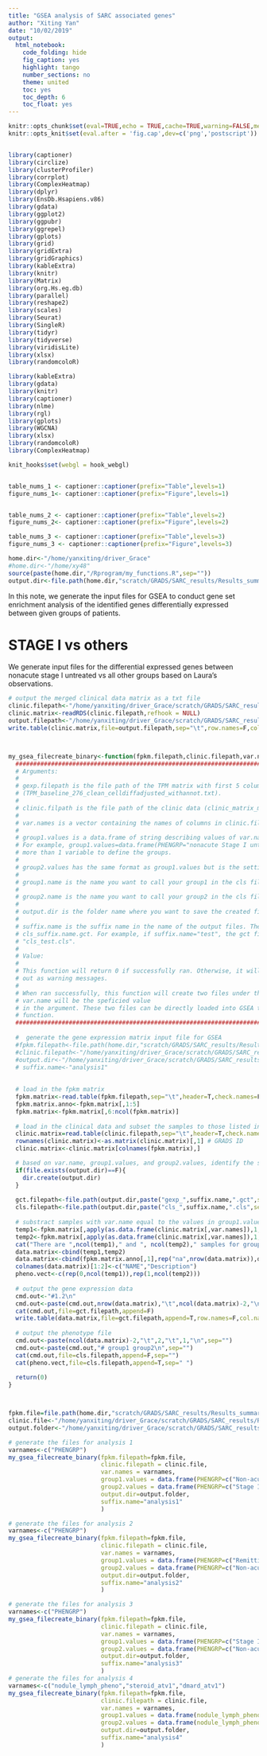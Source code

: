 ```yaml
---
title: "GSEA analysis of SARC associated genes"
author: "Xiting Yan"
date: "10/02/2019"
output:
  html_notebook:
    code_folding: hide
    fig_caption: yes
    highlight: tango
    number_sections: no
    theme: united
    toc: yes
    toc_depth: 6
    toc_float: yes
---
```


```r
knitr::opts_chunk$set(eval=TRUE,echo = TRUE,cache=TRUE,warning=FALSE,message = FALSE,results='hold',cache.lazy = FALSE)
knitr::opts_knit$set(eval.after = 'fig.cap',dev=c('png','postscript'))


library(captioner)
library(circlize)
library(clusterProfiler)
library(corrplot)
library(ComplexHeatmap)
library(dplyr)
library(EnsDb.Hsapiens.v86)
library(gdata)
library(ggplot2)
library(ggpubr)
library(ggrepel)
library(gplots)
library(grid)
library(gridExtra)
library(gridGraphics)
library(kableExtra)
library(knitr)
library(Matrix)
library(org.Hs.eg.db)
library(parallel)
library(reshape2)
library(scales)
library(Seurat)
library(SingleR)
library(tidyr)
library(tidyverse)
library(viridisLite)
library(xlsx)
library(randomcoloR)

library(kableExtra)
library(gdata)
library(knitr)
library(captioner)
library(nlme)
library(rgl)
library(gplots)
library(WGCNA)
library(xlsx)
library(randomcoloR)
library(ComplexHeatmap)

knit_hooks$set(webgl = hook_webgl)


table_nums_1 <- captioner::captioner(prefix="Table",levels=1)
figure_nums_1<- captioner::captioner(prefix="Figure",levels=1)


table_nums_2 <- captioner::captioner(prefix="Table",levels=2)
figure_nums_2<- captioner::captioner(prefix="Figure",levels=2)

table_nums_3 <- captioner::captioner(prefix="Table",levels=3)
figure_nums_3 <- captioner::captioner(prefix="Figure",levels=3)

home.dir<-"/home/yanxiting/driver_Grace"
#home.dir<-"/home/xy48"
source(paste(home.dir,"/Rprogram/my_functions.R",sep=""))
output.dir<-file.path(home.dir,"scratch/GRADS/SARC_results/Results_summary_PBMC_hg38/baseline")
```

In this note, we generate the input files for GSEA to conduct gene set enrichment analysis of the identified genes differentially expressed between given groups of patients.

# STAGE I vs others

We generate input files for the differential expressed genes between nonacute stage I untreated vs all other groups based on Laura's observations. 



```r

# output the merged clinical data matrix as a txt file
clinic.filepath<-"/home/yanxiting/driver_Grace/scratch/GRADS/SARC_results/Results_summary_PBMC_hg38/baseline/data/clinic_matrix_merged.RDS"
clinic.matrix<-readRDS(clinic.filepath,refhook = NULL)
output.filepath<-"/home/yanxiting/driver_Grace/scratch/GRADS/SARC_results/Results_summary_PBMC_hg38/baseline/data/clinic_matrix_merged.txt"
write.table(clinic.matrix,file=output.filepath,sep="\t",row.names=F,col.names=T,quote=F,append=F)



my_gsea_filecreate_binary<-function(fpkm.filepath,clinic.filepath,var.names,group1.values,group2.values,group1.name="group1",group2.name="group2",output.dir,suffix.name){
  #####################################################################################################################################################
  # Arguments:
  # 
  # gexp.filepath is the file path of the TPM matrix with first 5 columns being annotation for genes 
  # (TPM_baseline_276_clean_celldiffadjusted_withannot.txt).
  # 
  # clinic.filpath is the file path of the clinic data (clinic_matrix_merged.txt). The first row needs to be the column names.
  # 
  # var.names is a vector containing the names of columns in clinic.filepath that you want to generate the phenotype file for.
  #
  # group1.values is a data.frame of string describing values of var.names that are considered as gorup 1. 
  # For example, group1.values=data.frame(PHENGRP="nonacute Stage I untreated"). Note that the columns in group1.values need to match those in var.names if there are
  # more than 1 variable to define the groups.
  #
  # group2.values has the same format as group1.values but is the settings for group2.
  #
  # group1.name is the name you want to call your group1 in the cls file.
  #
  # group2.name is the name you want to call your group2 in the cls file.
  # 
  # output.dir is the folder name where you want to save the created files.
  #
  # suffix.name is the suffix name in the name of the output files. The gct file will be named as gct_suffix.name.gct and cls file will be named as
  # cls_suffix.name.gct. For example, if suffix.name="test", the gct file will be named "gct_test.gct" and the cls file will be named as 
  # "cls_test.cls".
  # 
  # Value:
  #
  # This function will return 0 if successfully ran. Otherwise, it will return 1. If unsuccessful, information regarding what went wrong will be spit 
  # out as warning messages.
  #
  # When ran successfully, this function will create two files under the specified output.dir named gct_var.name.gct and cls_var.name.cls, where 
  # var.name will be the speficied value 
  # in the argument. These two files can be directly loaded into GSEA together with another gene set file that needs to be generated outside of this 
  # function.
  #####################################################################################################################################################
  
  #  generate the gene expression matrix input file for GSEA
  #fpkm.filepath<-file.path(home.dir,"scratch/GRADS/SARC_results/Results_summary_PBMC_hg38/baseline/data_adjusted2","TPM_baseline_276_clean_celldiffadjusted_withannot.txt")
  #clinic.filepath<-"/home/yanxiting/driver_Grace/scratch/GRADS/SARC_results/Results_summary_PBMC_hg38/baseline/data/clinic_matrix_merged.txt"
  #output.dir<-"/home/yanxiting/driver_Grace/scratch/GRADS/SARC_results/Results_summary_PBMC_hg38/baseline/GSEA_knowngenes"
  # suffix.name<-"analysis1"
  
  
  # load in the fpkm matrix
  fpkm.matrix<-read.table(fpkm.filepath,sep="\t",header=T,check.names=F,as.is=TRUE,comment.char = "")
  fpkm.matrix.anno<-fpkm.matrix[,1:5]
  fpkm.matrix<-fpkm.matrix[,6:ncol(fpkm.matrix)]
  
  # load in the clinical data and subset the samples to those listed in the fpkm.matrix
  clinic.matrix=read.table(clinic.filepath,sep="\t",header=T,check.names=F,stringsAsFactors=F)
  rownames(clinic.matrix)<-as.matrix(clinic.matrix)[,1] # GRADS ID
  clinic.matrix<-clinic.matrix[colnames(fpkm.matrix),]

  # based on var.name, group1.values, and group2.values, identify the samples to include in the files.
  if(file.exists(output.dir)==F){
    dir.create(output.dir)
  }
  
  gct.filepath<-file.path(output.dir,paste("gexp_",suffix.name,".gct",sep=""))
  cls.filepath<-file.path(output.dir,paste("cls_",suffix.name,".cls",sep=""))
  
  # substract samples with var.name equal to the values in group1.values and group2. values
  temp1<-fpkm.matrix[,apply(as.data.frame(clinic.matrix[,var.names]),1,paste,collapse="_")%in%apply(group1.values,1,paste,collapse="_")]
  temp2<-fpkm.matrix[,apply(as.data.frame(clinic.matrix[,var.names]),1,paste,collapse="_")%in%apply(group2.values,1,paste,collapse="_")]
  cat("There are ",ncol(temp1)," and ", ncol(temp2)," samples for group1 and group2, respectively.\n")
  data.matrix<-cbind(temp1,temp2)
  data.matrix<-cbind(fpkm.matrix.anno[,1],rep("na",nrow(data.matrix)),data.matrix)
  colnames(data.matrix)[1:2]<-c("NAME","Description")
  pheno.vect<-c(rep(0,ncol(temp1)),rep(1,ncol(temp2)))
  
  # output the gene expression data
  cmd.out<-"#1.2\n"
  cmd.out<-paste(cmd.out,nrow(data.matrix),"\t",ncol(data.matrix)-2,"\n",sep="")
  cat(cmd.out,file=gct.filepath,append=F)
  write.table(data.matrix,file=gct.filepath,append=T,row.names=F,col.names=T,quote=F)
  
  # output the phenotype file
  cmd.out<-paste(ncol(data.matrix)-2,"\t",2,"\t",1,"\n",sep="")
  cmd.out<-paste(cmd.out,"# group1 group2\n",sep="")
  cat(cmd.out,file=cls.filepath,append=F,sep="")
  cat(pheno.vect,file=cls.filepath,append=T,sep=" ")
  
  return(0)
}



fpkm.file=file.path(home.dir,"scratch/GRADS/SARC_results/Results_summary_PBMC_hg38/baseline/data_adjusted2","TPM_baseline_276_clean_celldiffadjusted_withannot.txt")
clinic.file<-"/home/yanxiting/driver_Grace/scratch/GRADS/SARC_results/Results_summary_PBMC_hg38/baseline/data/clinic_matrix_merged.txt"
output.folder<-"/home/yanxiting/driver_Grace/scratch/GRADS/SARC_results/Results_summary_PBMC_hg38/baseline/GSEA_knowngenes"

# generate the files for analysis 1
varnames<-c("PHENGRP")
my_gsea_filecreate_binary(fpkm.filepath=fpkm.file,
                          clinic.filepath = clinic.file,
                          var.names = varnames,
                          group1.values = data.frame(PHENGRP=c("Non-acute, Stage I, untreated")),
                          group2.values = data.frame(PHENGRP=c("Stage II-III, untreated","Stage IV, untreated")),
                          output.dir=output.folder,
                          suffix.name="analysis1"
                          )

# generate the files for analysis 2
varnames<-c("PHENGRP")
my_gsea_filecreate_binary(fpkm.filepath=fpkm.file,
                          clinic.filepath = clinic.file,
                          var.names = varnames,
                          group1.values = data.frame(PHENGRP=c("Remitting, untreated")),
                          group2.values = data.frame(PHENGRP=c("Non-acute, Stage I, untreated","Stage II-III, untreated","Stage IV, untreated")),
                          output.dir=output.folder,
                          suffix.name="analysis2"
                          )

# generate the files for analysis 3
varnames<-c("PHENGRP")
my_gsea_filecreate_binary(fpkm.filepath=fpkm.file,
                          clinic.filepath = clinic.file,
                          var.names = varnames,
                          group1.values = data.frame(PHENGRP=c("Stage IV, untreated")),
                          group2.values = data.frame(PHENGRP=c("Non-acute, Stage I, untreated","Stage II-III, untreated")),
                          output.dir=output.folder,
                          suffix.name="analysis3"
                          )
# generate the files for analysis 4
varnames<-c("nodule_lymph_pheno","steroid_atv1","dmard_atv1")
my_gsea_filecreate_binary(fpkm.filepath=fpkm.file,
                          clinic.filepath = clinic.file,
                          var.names = varnames,
                          group1.values = data.frame(nodule_lymph_pheno=c("lymph"),steroid_atv1=c(0),dmard_atv1=c(0)),
                          group2.values = data.frame(nodule_lymph_pheno=c("micronodule","both"),steroid_atv1=c(0,0),dmard_atv1=c(0,0)),
                          output.dir=output.folder,
                          suffix.name="analysis4"
                          )


```


